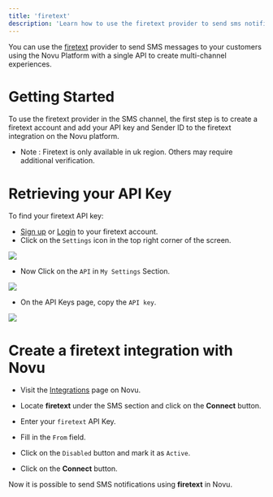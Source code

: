 ```yaml
---
title: 'firetext'
description: 'Learn how to use the firetext provider to send sms notifications using Novu'
---
```


You can use the [firetext](https://www.firetext.co.uk) provider to send SMS messages to your customers using the Novu Platform with a single API to create multi-channel experiences.

# Getting Started

To use the firetext provider in the SMS channel, the first step is to create a firetext account and add your API key and Sender ID to the firetext integration on the Novu platform.
- Note : Firetext is only available in uk region. Others may require additional verification.


# Retrieving your API Key

To find your firetext API key:

- [Sign up](https://app.firetext.co.uk/signup) or [Login](https://app.firetext.co.uk/) to your firetext account.
- Click on the `Settings` icon in the top right corner of the screen.
<Frame caption="Click on the Settings icon in the top right corner of the screen"><img src="/images/channels-and-providers-sms-firetext-1.png" /> </Frame>

- Now Click on the `API` in `My Settings` Section.
<Frame caption="Now Click on the API in My Settings Section"><img src="/images/channels-and-providers-sms-firetext-2.png" /> </Frame>

- On the API Keys page, copy the `API key`.
<Frame caption="On the API Keys page, copy the API key"><img src="/images/channels-and-providers-sms-firetext-3.png" /> </Frame>


# Create a firetext integration with Novu

- Visit the [Integrations](https://web.novu.co/integrations) page on Novu.
- Locate **firetext** under the SMS section and click on the **Connect** button.


- Enter your `firetext` API Key.
- Fill in the `From` field.
- Click on the `Disabled` button and mark it as `Active`.
- Click on the **Connect** button.

Now it is possible to send SMS notifications using **firetext** in Novu.
